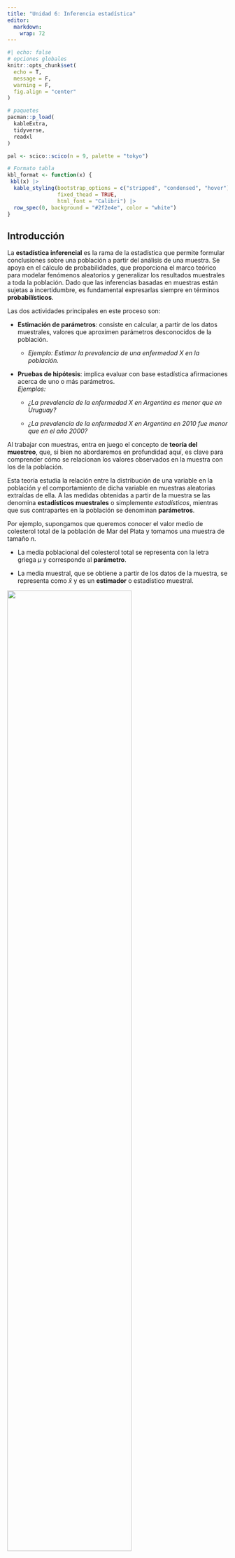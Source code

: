 ```yaml
---
title: "Unidad 6: Inferencia estadística"
editor: 
  markdown: 
    wrap: 72
---
```


```r
#| echo: false
# opciones globales
knitr::opts_chunk$set(
  echo = T,
  message = F,
  warning = F,
  fig.align = "center"
)

# paquetes
pacman::p_load(
  kableExtra,
  tidyverse,
  readxl
)

pal <- scico::scico(n = 9, palette = "tokyo")

# Formato tabla
kbl_format <- function(x) {
 kbl(x) |> 
  kable_styling(bootstrap_options = c("stripped", "condensed", "hover"),
                fixed_thead = TRUE,
                html_font = "Calibri") |>
  row_spec(0, background = "#2f2e4e", color = "white")
}
```

## Introducción

La **estadística inferencial** es la rama de la estadística que permite formular conclusiones sobre una población a partir del análisis de una muestra. Se apoya en el cálculo de probabilidades, que proporciona el marco teórico para modelar fenómenos aleatorios y generalizar los resultados muestrales a toda la población. Dado que las inferencias basadas en muestras están sujetas a incertidumbre, es fundamental expresarlas siempre en términos **probabilísticos**.

Las dos actividades principales en este proceso son:

-   **Estimación de parámetros**: consiste en calcular, a partir de los datos muestrales, valores que aproximen parámetros desconocidos de la población.

    -   *Ejemplo: Estimar la prevalencia de una enfermedad X en la población.*

-   **Pruebas de hipótesis**: implica evaluar con base estadística afirmaciones acerca de uno o más parámetros.\
    *Ejemplos:*

    -   *¿La prevalencia de la enfermedad X en Argentina es menor que en Uruguay?*

    -   *¿La prevalencia de la enfermedad X en Argentina en 2010 fue menor que en el año 2000?*

Al trabajar con muestras, entra en juego el concepto de **teoría del muestreo**, que, si bien no abordaremos en profundidad aquí, es clave para comprender cómo se relacionan los valores observados en la muestra con los de la población.

Esta teoría estudia la relación entre la distribución de una variable en la población y el comportamiento de dicha variable en muestras aleatorias extraídas de ella. A las medidas obtenidas a partir de la muestra se las denomina **estadísticos muestrales** o simplemente *estadísticos*, mientras que sus contrapartes en la población se denominan **parámetros**.

Por ejemplo, supongamos que queremos conocer el valor medio de colesterol total de la población de Mar del Plata y tomamos una muestra de tamaño $n$.

-   La media poblacional del colesterol total se representa con la letra griega $\mu$ y corresponde al **parámetro**.

-   La media muestral, que se obtiene a partir de los datos de la muestra, se representa como $\bar{x}$ y es un **estimador** o estadístico muestral. 

![](images/06/poblacion_muestra.svg){fig-align="center" width=75%}

La **distribución muestral de un estadístico** es la distribución de todos los valores posibles que ese estadístico puede tomar al calcularse en muestras aleatorias del mismo tamaño extraídas de una misma población. Este concepto es central en la inferencia estadística, ya que permite cuantificar la incertidumbre asociada a las estimaciones.

Como construir una distribución muestral puede resultar muy laborioso cuando la población es grande, y directamente imposible si es infinita, se suelen utilizar aproximaciones basadas en la toma de un gran número de muestras aleatorias del mismo tamaño.

## Intervalos de Confianza (IC)

Una forma eficaz de abordar la inferencia estadística es a través de los **intervalos de confianza (IC)**, ya que, aunque son procedimientos inferenciales, están estrechamente vinculados con la estadística descriptiva.

Supongamos que queremos estimar la **media de colesterol** de la población de Mar del Plata. Sería inviable medir el colesterol de cada habitante, por lo que optamos por tomar una muestra de, por ejemplo, 100, 200 o 300 individuos (más adelante veremos cómo determinar el tamaño adecuado de la muestra). Debemos recordar que diferentes muestras producirán en general medias diferentes. Existe, por tanto, un grado de incertidumbre asociado. Si hiciéramos una estimación puntual, obtendríamos un solo valor, pero sin información sobre su variabilidad. No sabríamos qué tan cerca o lejos está nuestra estimación ($\bar{x}$) de la verdadera media poblacional ($\mu$).

El **intervalo de confianza** proporciona un rango de valores dentro del cual se espera que se encuentre el valor verdadero del parámetro poblacional, con un cierto nivel de confianza. A diferencia de la estimación puntual que proporciona un único valor numérico, el intervalo consta de dos valores entre los cuales se supone está contenido el parámetro estimado. Entonces, el intervalo de confianza puede expresarse como:

$$ IC = estimador~puntual \pm (coeficiente~de~confiabilidad) * (error~ estandar) $$

donde:

-   **Estimador puntual**:

    -   Para la media poblacional ($\mu$), se toma la media muestral($\bar{x}$).

    -   Para una proporción de la población ($p$), se toma la proporción muestral ($\hat{p}$).

-   **Coeficiente de confiabilidad:** Se relaciona con el nivel de confianza deseado (por ejemplo, 90%, 95% o 99%), y se expresa como $1 - \alpha$, es decir la probabilidad de que el parámetro se encuentre dentro del IC. Recordemos que el nivel de significancia ($\alpha$) es la probabilidad de que el parámetro no se halle dentro del IC y es un valor generalmente pequeño (por ejemplo, 0.1, 0.05 o 0.01) expresado como probabilidad o porcentaje (por ejemplo, 10%, 5% o 1%).

-   **Error estándar (SE):** Representa la variabilidad de la distribución muestral. Por ejemplo, para la media el error estándar se calcula como la raíz cuadrada de la varianza de la distribución muestral:

    $$ 
    SE = \frac{\sigma}{\sqrt{n}} 
    $$

    Donde $\sigma$ es la desviación estándar poblacional y $n$ el tamaño de la muestra. Si se estima un IC para una proporción, el error estándar es:

    $$ 
    SE = \sqrt{\frac{\hat{p}(1 - \hat{p})}{n}} 
    $$

El proceso se fundamenta en el Teorema del Límite Central (TCL), que establece que, para muestras suficientemente grandes, la distribución de $\bar{x}$ es aproximadamente normal, con media $\mu$ y varianza $\sigma^2/n$. Así, la variable tipificada:

$$ 
Z = \frac{\bar{x}-\mu}{\sigma} 
$$

sigue una distribución normal estándar (media 0 y desviación estándar 1), lo que permite calcular probabilidades y construir el IC.

En cualquier distribución normal:

-   Entre $\mu \pm \sigma$ se encuentra el 68% de los datos.

-   Entre $\mu \pm 2\sigma$ se encuentra el 95%.

-   Entre $\mu \pm 3\sigma$ se encuentra el 99%.

El siguiente gráfico ilustra lo explicado anteriormente:

```r
#| echo: false 
# Define región crítica 
crit_n <- limitRange <- function(fun, min, max) {   
  function(x) {     
    y <- fun(x)     
    y[x < min  |  x > max] <- NA     
    return(y)   
  }}  

# Gráfico base 
g1 <- tibble(x = c(-4, 4)) |>    
  
  # plot     
  ggplot(mapping = aes(x = x)) +      
  # curva normal  
  stat_function(fun = dnorm, linewidth = .8, color = pal[1]) +      
  # Región crítica 95%   
  geom_vline(xintercept = -1.96, lty = 2) +      
  geom_vline(xintercept = 1.96, lty = 2) +      
  # Tema   
  theme_minimal() +    
  theme(axis.text.x = element_text(face = "bold",                                     size = 11,                                    
                                   angle = 60))  
## Gráfico región crítica 
g1 +   
  # Sombreado   
  stat_function(fun = crit_n(dnorm, min = -1, max = 1),     
                geom = "area",      
                fill = pal[2],     
                alpha = 0.4) +      
  
  # Región crítica 68%   
  annotate(geom = "text",            
           label = "68%",            
           x = 0, y = .2) +      
  geom_vline(xintercept = -1, lty = 2) +      
  geom_vline(xintercept = 1, lty = 2) +     
  
  # Región crítica 95%    
  annotate(geom = "text",            
           label = "95%",            
           x = 0, y = .475) +      
  
  annotate("segment", x = -1.96, xend = 1.96, y = .45,     
           arrow = arrow(type = "closed",                    
                         ends = "both",                   
                         length = unit(.1, "inches"))) +    
  
  # Región crítica 99%   
  annotate(geom = "text",            
           label = "99%",            
           x = 0, y = .55) +      
  annotate("segment", x = -2.58, xend = 2.58, y = .525,      
           arrow = arrow(type = "closed",                   
                         ends = "both",                   
                         length = unit(.1, "inches"))) +
  
  geom_vline(xintercept = -2.58, lty = 2) +     
  geom_vline(xintercept = 2.58, lty = 2) +      
  
  # Etiquetas   
  scale_x_continuous(breaks = c(-Inf, -2.58, -1.96, -1,                                  0, 1, 1.96, 2.58, Inf),                     
                     labels = c("",                                 
                                expression(mu - 2.58 * sigma),  
                                expression(mu - 1.96 * sigma),  
                                expression(mu - sigma),           
                                expression(mu),           
                                expression(mu + sigma),       
                                expression(mu + 1.96 * sigma),                                 
                                expression(mu + 2.58 * sigma),  
                                "")) +     
  # Títulos   
  labs(x = "", y = "")
```

Sabemos que, independientemente de la localización de los valores, aproximadamente el **95%** de los valores posibles de $\bar{x}$ en la distribución muestral estarán a menos de dos desviaciones estándar de la media $\mu$. Es decir, el intervalo $\mu \pm 2\sigma$ contendrá el **95%** de los valores posibles de $\bar{x}$.

Supongamos que formamos intervalos a partir de todos los posibles valores de $\bar{x}$, calculados a partir de todas las muestras posibles de tamaño $n$ tomadas de la población de interés. Esto generará una gran cantidad de intervalos de la forma $\mu \pm  2\sigma$, todos con la misma amplitud, centrados en torno a una $\mu$ desconocida.

Aproximadamente el **95%** de estos intervalos tendrán sus centros dentro del intervalo $\mu \pm  2\sigma$. Cada uno de estos intervalos, que se encuentran dentro de $\mu \pm  2\sigma$, puede contener el valor verdadero de $\mu$.

```r
#| echo: false
# Gráfico
g1 + 
  # Región crítica 95% 
  annotate(geom = "text",            
           label = "(1 - alpha) == 0.95",           
           parse = T,            
           x = 0, y = .2) + 
  
  # x1   
  geom_vline(xintercept = 1, 
             lty = 3, 
             color = pal[2]) +     
  
  # x3   
  geom_vline(xintercept = 1.25, 
             lty = 3, 
             color = pal[3]) +      
  
  # x5   
  geom_vline(xintercept = 1.75, 
             lty = 3, 
             color = pal[4]) +      
  
  # mu   
  geom_vline(xintercept = 0, 
             lty = 2) + 
  
  # x2   
  geom_vline(xintercept = -1.5, 
             lty = 3, 
             color = pal[5]) +      
  
  # x4   
  geom_vline(xintercept = -1.25, 
             lty = 3, 
             color = pal[6]) + 
  
  # Anotaciones texto   
  annotate("segment", x = -1.96, xend = 0, y = .05,
           arrow = arrow(type = "closed", 
                         ends = "both",   
                         length = unit(.1, "inches"))) +    
  
  annotate(geom = "text",            
           label = expression(2*sigma*bar(x)),  
           x = -1, y = .075) +         
  
  annotate("segment", x = 1.96, xend = 0, y = .05,     
           arrow = arrow(type = "closed",                    
                         ends = "both",                   
                         length = unit(.1, "inches"))) +    
  
  annotate(geom = "text",            
           label = expression(2*sigma*bar(x)),            
           x = 1, y = .075) +       
  
  # Etiquetas   
  scale_x_continuous(breaks = c(-Inf, -1.96, -1.5, -1.25, 0, 
                                1, 1.25, 1.75, 1.96, Inf),   
                     labels = c("",
                                expression(alpha/2),  
                                expression(bar(x)[2]),  
                                expression(bar(x)[4]),  
                                expression(mu),  
                                expression(bar(x)[1]),
                                expression(bar(x)[3]),  
                                expression(bar(x)[5]),
                                expression(alpha/2), 
                                "")) +      
  
  # Títulos   
  labs(x = expression(bar(x)), y = "")
```

Finalmente, y basándonos en las propiedades de la distribución Normal, se puede deducir la expresión del IC:

$$ 
P(Z_{\alpha/2} < Z_{1-\alpha/2)} = 1 - \alpha 
$$ Reemplazando $Z$:

$$ 
P(Z_{\alpha/2} < \frac{\bar{x} - \mu}{\frac{\sigma}{\sqrt{n}}} < Z_{(1-\alpha/2)}) = 1-\alpha   
$$

Reordenando, la expresión del IC para la media queda:

$$ 
\bar{x} - Z_{\alpha/2}\sqrt{\frac{\sigma^2}{n}} < \mu < \bar{x} + Z_{\alpha/2}\frac{\sigma^2}{n}   
$$

### ¿Cómo se interpreta un IC?

Si hubiésemos tomado múltiples muestras del mismo tamaño de la población, en al menos $100 * (1 − \alpha)\%$ de las ocasiones el intervalo calculado contendría el parámetro poblacional real. Es decir, un IC al 95% implica que, a largo plazo, el 95% de los intervalos obtenidos a partir de muestras repetidas incluirán el valor verdadero del parámetro.

El producto del coeficiente de confiabilidad y el error estándar se denomina **precisión de la estimación** y es el componente responsable de la amplitud del IC. Recordemos que la fórmula general para construir un intervalo de confianza era:

$$ IC = estimador~puntual \pm (coeficiente~de~confiabilidad) * (error~ estandar) $$

Para el caso de la media:

-   **Aumento de la confiabilidad:** Si se incrementa el nivel de confianza, el coeficiente (por ejemplo, pasando de 1.96 a un valor mayor) aumenta, lo que a su vez incrementa la amplitud del IC.

-   **Reducción del error estándar:** Si se fija la confiabilidad (por ejemplo, al 95%), para disminuir la amplitud del IC es necesario reducir el error estándar. Dado que el error estándar de la media es:

    $$ SE = \frac{\sigma}{\sqrt{n}} $$

    y considerando que $\sigma$ es constante, la única forma de disminuir el error estándar es aumentando el tamaño muestral ($n$).

Surge entonces la pregunta: **¿qué tan grande debe ser** $n$?\
La respuesta dependerá de $\sigma$, del nivel de significación ($\alpha$) y de la amplitud deseada para el IC. La relación es:

$$ Amplitud = Z \frac{\sigma}{\sqrt{n}} \Longrightarrow n = \frac{Z^2\sigma^2}{Amplitud^2} \quad (Z = 1.96~si~\alpha = 0.05) $$

(En la práctica, $\sigma$ generalmente no se conoce, así que se usa su estimación muestral).

La expresión del error estándar varía según el parámetro a estimar. Hemos visto el caso de la media; si lo que se desea es calcular un IC para una proporción, recordemos que, para muestras grandes, la distribución de las proporciones de la muestra es aproximadamente normal de acuerdo con el TCL. En este caso:

-   La media de la distribución es la proporción real $p$

-   La varianza es $p(1-p)/n$, lo que nos lleva a que el error estándar es:

$$ 
SE = \sqrt{\frac{\hat{p}(1-\hat{p})}{n}}      
$$

y el IC para la proporción se expresa como:

$$ \hat{p} - Z_{1-\alpha/2}\sqrt{\frac{\hat{p}(1-\hat{p})}{n}} < p < \hat{p} + Z_{1-\alpha/2}\sqrt{\frac{\hat{p}(1-\hat{p})}{n}}  $$

Dado que un intervalo de confianza implica una declaración probabilística, su cálculo se fundamenta en las distribuciones muestrales de los estimadores y en el correspondiente error estándar. Aunque las fórmulas pueden parecer complejas, los paquetes estadísticos (como R) realizan estos cálculos automáticamente. Lo fundamental es comprender en qué depende la amplitud del IC (nivel de confianza, error estándar y tamaño muestral) y cómo cada uno de estos componentes influye en la precisión de la estimación.

Para profundizar y visualizar simulaciones sobre estos conceptos, pueden explorar recursos interactivos como:

➡️ [**Viendo la teoría: Una introducción visual a probabilidad y estadística**](https://seeing-theory.brown.edu/frequentist-inference/es.html#section2)


## Normalidad y homocedasticidad

Las características fundamentales a la hora de decidir si utilizaremos métodos paramétricos o no paramétricos para la inferencia estadística, es que los datos se ajusten a una distribución normal y conocer si tienen una dispersión homogénea o heterogénea. 

## Normalidad

Determinar que una distribución es aproximadamente normal nos permite decidirnos por test de comparaciones paramétricos.

Existen tres enfoques que debemos analizar simultáneamente:

-   Métodos gráficos
-   Métodos analíticos
-   Pruebas de bondad de ajuste

### Métodos gráficos

El gráfico por excelencia para evaluar normalidad es el Q-Q Plot que consiste en comparar los cuantiles de la distribución observada con los cuantiles teóricos de una distribución normal con la misma media y desviación estándar que los datos.

Cuanto más se aproximen los datos a una normal, más alineados están los puntos entorno a la recta.

En el lenguaje R hay varios paquetes que tienen funciones para construirlos:

```r
library(dlookr)
library(ggpubr)
library(moments)
library(nortest)
library(car)
library(tidyverse)
```

Cargamos datos de ejemplo:

```r
datos <- read_csv2("datos/datos_normalidad.csv")
```

Evaluación gráfica de normalidad usando la función `plot_normality()` del paquete `dlookr`:

```r
datos |> 
  plot_normality(peso) 
```

A simple vista observamos que los puntos de la variable `peso` *se ajustan bastante bien a la recta*.

También podemos generar el qqplot usando las funciones `geom_qq_line()` y `geom_qq()` de `ggplot2`:

```r
datos |> 
  ggplot(mapping = aes(sample = peso)) +
  geom_qq_line() +
  geom_qq() +
  theme_minimal()
```

La función `ggqqplot()` del paquete `ggpubr` [@ggpubr] nos permite agregar intervalos de confianza (zona gris alrededor de la recta) que nos orienta mejor sobre "donde caen" los puntos de la variable analizada:

```r
datos$peso |> 
  ggqqplot()
```

Un ejemplo donde la variable parece no cumplir con el supuesto de normalidad en estos datos de prueba es `edad`:

```r
datos$edad |> 
  ggqqplot()
```

### Métodos analíticos

#### Medidas de forma

Existen dos medidas de forma útiles que podemos calcular mediante funciones de R.

-   La curtosis (kurtosis)
-   La asimetría (skewness)

La curtosis mide el grado de agudeza o achatamiento de una distribución con relación a la distribución normal.

-   \< 0 Distribución platicúrtica (apuntamiento negativo): baja concentración de valores
-   \> 0 Distribución leptocúrtica (apuntamiento positivo): gran concentración de valores
-   = 0 Distribución mesocúrtica (apuntamiento normal): concentración como en la distribución normal.

El paquete `moments` [@moments] posee algunas funciones interesantes para analizar medidas de forma, como el estimador de Pearson para curtosis:

```r
datos |> 
  summarise(kurtosis_edad = kurtosis(edad, na.rm = T),
            kurtosis_peso = kurtosis(peso, na.rm = T))
```

En los dos casos estamos frente a una *distribución leptocúrtica* pero de magnitudes bien diferentes. Muy alta en el caso de la variable `edad` (8,0) y mucho menor para la variable `peso` (2,7).

El índice de asimetría es un indicador que permite establecer el *grado de asimetría* que presenta una distribución. Los valores menores que 0 indican distribución asimétrica negativa; los mayores a 0: distribución asimetrica positiva y cuando sea 0, o muy próximo a 0, distribución simétrica:

```r
datos |>  
  summarise(asimetria_edad = skewness(edad, na.rm = T),
            asimetria_peso = skewness(peso, na.rm = T))
```

Los valores obtenidos con la función `skewness()` del paquete `moments` nos informan que la distribución de la edad tienen una asimetría positiva (2,2) y que los valores de peso se distribuyen bastante simétricos (0,1).

Estas características de las distribuciones también se pueden ver mediante histogramas o gráficos de densidad:

```r
datos  |>  
  plot_normality(edad, col = "forestgreen") 

datos |> 
  plot_normality(peso, col = "royalblue") 
```

Los histogramas que se acerquen a la clásica "campana de Gauss" tendrán curtosis y asimetrías alrededor del valor cero.

### Pruebas de bondad de ajuste

Una prueba de bondad de ajuste permite testear la hipótesis de que una variable aleatoria sigue cierta distribución de probabilidad y se utiliza en situaciones donde se requiere comparar una distribución observada con una teórica o hipotética.

El mecanismo es idéntico a cualquier test de hipótesis salvo que aquí esperamos no descartar la hipótesis nula de igualdad, por lo que obtener valores *p* de probabilidad mayores a 0,05 es signo de que la distribución de la variable analizada se ajusta.

A continuación, presentaremos los test de hipótesis más utilizados para analizar normalidad.

#### Test de Shapiro-Wilk

Lleva el nombre de sus [autores](https://es.wikipedia.org/wiki/Test_de_Shapiro%E2%80%93Wilk) (Samuel Shapiro y Martin Wilk) y es usado preferentemente para muestras de hasta 50 observaciones.

La función se encuentra desarrollada en el paquete `stats` y se llama `shapiro.test()`:

```r
shapiro.test(datos$edad)

shapiro.test(datos$peso)
```

**Interpretación**: Siendo la hipótesis nula que la población está distribuida normalmente, si el p-valor es menor a $\alpha$ (nivel de significancia, convencionalmente un 0,05) entonces la hipótesis nula es rechazada (se concluye que los datos no provienen de una distribución normal). Si el p-valor es mayor a $\alpha$, se concluye que no se puede rechazar dicha hipótesis.

En función de esta interpretación (que es común a todos los test de hipótesis de normalidad), podemos decir que la distribución de la variable **edad** *no se ajusta a la normal* y no podemos rechazar que la distribución de la variable **peso** se ajuste.

#### Test de Kolmogorov-Smirnov

El test de [**Kolmogorov-Smirnov**](https://es.wikipedia.org/wiki/Prueba_de_Kolmogorov-Smirnov) permite estudiar si una muestra procede de una población con una determinada distribución que no está limitado únicamente a la distribución normal.

El test asume que se conoce la media y varianza poblacional, lo que en la mayoría de los casos no es posible. Para resolver este problema, se realizó una modificación conocida como test Lilliefors.

#### Test de Lilliefors

El test de [**Lilliefors**](https://es.wikipedia.org/wiki/Prueba_de_Lilliefors) asume que la media y varianza son desconocidas y está especialmente desarrollado para contrastar la normalidad.

Es la alternativa al test de Shapiro-Wilk cuando el número de observaciones es mayor de 50.

La función `lillie.test()` del paquete `nortest` [@nortest] permite aplicarlo:

```r
lillie.test(datos$edad)

lillie.test(datos$peso)
```

Los resultados son coincidentes con los obtenidos anteriormente.

#### Test de D'agostino

Esta prueba se basa en las transformaciones de la curtosis y la asimetría de la muestra, y solo tiene poder frente a las alternativas de que la distribución sea sesgada.

El paquete `moments` la tiene implementada en `agostino.test()`:

```r
agostino.test(datos$edad)

agostino.test(datos$peso)
```

Los resultados coinciden con la observación de asimetría que efectuamos con los métodos analíticos, confirmando que la variable `edad` *no se ajusta* a una curva simétrica y la variable `peso` si lo hace.

Cuando estos test se emplean con la finalidad de verificar las condiciones de métodos paramétricos es importante tener en cuenta que, al tratarse de valores probabilidad, cuanto mayor sea el tamaño de la muestra más poder estadístico tienen y más fácil es encontrar evidencias en contra de la hipótesis nula de normalidad.

Por otra parte, cuanto mayor sea el tamaño de la muestra, menos sensibles son los métodos paramétricos a la falta de normalidad. Por esta razón, es importante no basar las conclusiones únicamente en los resultados de los test, sino también considerar los otros métodos (gráfico y analítico) y no olvidar el tamaño de la muestra.

## Homocedasticidad

La homogeneidad de varianzas es un supuesto que considera constante la varianza en los distintos grupos que queremos comparar.

Esta homogeneidad es condición necesaria antes de aplicar algunos test de hipótesis de comparaciones o bien para aplicar correcciones mediante los argumentos de las funciones de R.

Existen diferentes test de bondad de ajuste que permiten evaluar la distribución de la varianza. Todos ellos consideran como $H_0$ que la varianza es igual entre los grupos y como $H_1$ que no lo es.

La diferencia entre ellos es el estadístico de centralidad que utilizan:

-   Media de la varianza: son los más potentes pero se aplican en distribuciones que se aproximan a la normal.

-   Mediana de la varianza: son menos potentes pero consiguen mejores resultados en distribuciones asimétricas.

### F-test

Este test es un contraste de la razón de varianzas, mediante el estadístico F que sigue una distribución F-Snedecor.

Se utiliza cuando las distribuciones se aproximan a la "normal" y en R base se la encuentra en la función `var.test()` que permite utilizar la sintaxis de fórmula:

```r
#| eval: false
variable_cuantitativa ~ variable_categórica_grupos
```

Por ejemplo:

```r
var.test(formula = peso ~ sexo, data = datos)
```

Comparamos las varianzas de la variable peso entre el grupo de mujeres y hombres. El valor $p$ del test indica que no podemos descartar la igualdad de varianzas entre los grupos ($H_0$) o lo que es lo mismo el test no encuentra diferencias significativas entre las varianzas de los dos grupos.

### Test de Bartlett

Este test se puede utilizar como alternativa al F-test, sobre todo porque nos permite aplicarlo cuando tenemos más de 2 grupos de comparación. Al igual que el anterior es sensible a las desviaciones de la normalidad.

La función en R `base` es `bartlett.test()` y también se pueden usar argumentos tipo fórmula:

```r
bartlett.test(formula = peso ~ sexo, data = datos)
```

El resultado es coincidente con el mostrado por `var.test()`. No se encuentran diferencias significativas entres las varianzas de los pesos en los dos grupos (Mujer - Varon)

### Test de Levene

El test de Levene sirve para comparar la varianza de 2 o más grupos pero además permite elegir distintos estadísticos de tendencia central. Por lo tanto, la podemos adaptar a distribuciones alejadas de la normalidad seleccionando por ejemplo la mediana.

La función `leveneTest()` se encuentra disponible en el paquete `car`. La vemos aplicada sobre `peso` para los diferentes grupos de `sexo` y utilizando la **media** como estadístico de centralidad, dado que la distribución de `peso` se aproxima a la normal.

```r
leveneTest(y = peso ~ sexo, data = datos, center = "mean")
```

La conclusión es la misma que la encontrada anteriormente.

Ahora vamos aplicarla sobre la variable `edad`, de la que habíamos descartado "normalidad". Lo hacemos usando el argumento `center` con `"mean"` (media) y con `"median"` (mediana).

```r
leveneTest(y = edad ~ sexo, data = datos, center = "mean")

leveneTest(y = edad ~ sexo, data = datos, center = "median")
```

Los resultados son diferentes. Mientras con el centrado en la media nos da un *p* valor significativo menor a 0,05 con el centrado en la mediana no nos permite descartar homocedasticidad.

Observamos aquí las distorsiones sobre la media y las formas paramétricas que devienen de distribuciones asimétricas y alejadas de la curva normal. El código correcto para este caso (variable `edad`) es usar el centrado en la mediana (`center = "median"`).


## Test de hipótesis

Aunque los estudios de corte transversal no se diseñan originalmente con grupos de comparación, en aquellos de carácter más analítico es frecuente establecer comparaciones. Por ejemplo, pueden surgir preguntas como:

> *¿La prevalencia de la enfermedad es mayor en mujeres, en determinados grupos etarios o en una provincia específica?*

Con esto en mente, revisaremos las herramientas que permiten comparar grupos mediante test o contrastes de hipótesis. El propósito de estos test es ofrecer al investigador una herramienta para tomar decisiones sobre la población a partir de la información obtenida en una muestra.

Antes de adentrarnos en la parte estadística, es importante distinguir entre dos tipos de hipótesis:

-   **Hipótesis de investigación:** Es la conjetura o suposición que motiva la investigación.

-   **Hipótesis estadística:** Es aquella que puede ser evaluada mediante técnicas estadísticas apropiadas.

En este texto nos centraremos en aclarar aspectos relativos a las hipótesis estadísticas, asumiendo que las hipótesis de investigación ya han sido discutidas previamente por los investigadores. Describiremos brevemente el razonamiento subyacente a estos test.

Los contrastes de hipótesis parten de una **hipótesis nula**, la cual afirma que los dos grupos comparados son iguales o, en otras palabras, que las diferencias observadas se deben únicamente al azar. Como ya se ha mencionado, la variabilidad intrínseca de cualquier muestra impide que la diferencia entre grupos sea exactamente cero.

El método estadístico nos permite cuantificar la diferencia entre grupos asumiendo que, si repitiésemos el experimento infinitas veces obtenemos todas las posibles muestras del tamaño indicado a partir de nuestras poblaciones (*distribución muestral*), las diferencias entre grupos "iguales" se distribuirían conforme a una curva teórica. Basándonos en las propiedades de esta distribución, podemos determinar un valor límite que comprende, por ejemplo, el 95% o el 99% de las diferencias esperadas. Si la diferencia observada entre las muestras supera este valor límite, se considera excesiva para ser atribuible al azar y, por tanto, se rechaza la hipótesis nula. Por el contrario, si la diferencia cae dentro del área del 95%, se concluye que la diferencia encontrada podría atribuirse al azar, y no habría evidencia que nos permita rechazar la hipótesis nula. En estos casos decimos que los grupos "no son diferentes" pero no "son iguales", ya que la variabilidad inherente impide probar una igualdad exacta.

Los contrastes de hipótesis se realizan generalmente bajo las siguientes condiciones:

-   Se asume a priori que la ley de distribución de la población es conocida.

-   Se extrae una muestra aleatoria de dicha población.

El conjunto de estas técnicas de inferencia se denomina **técnicas paramétricas**. Sin embargo, existen otros métodos, denominados **técnicas no paramétricas** o contrastes de distribuciones libres, que no requieren estimar parámetros ni suponer una ley de probabilidad específica para la población. Algunos de estos métodos serán desarrollados más adelante en este módulo.

Es importante señalar que los contrastes de hipótesis se utilizan no solo en estudios transversales, sino con mayor frecuencia en diseños en los que *a priori* existen grupos de comparación, como en estudios de casos y controles, cohortes, ensayos clínicos, entre otros. Desarrollaremos aquí la teoría que los sustenta y los utilizaremos a lo largo de todo el curso.

### Estructura del test de hipótesis

Los componentes básicos de cualquier test de contraste de hipótesis son:

-   **Hipótesis nula** ($H_0$): Afirma que no existe diferencia entre los grupos que se comparan, es decir, que las variaciones observadas se deben únicamente al azar.

-   **Hipótesis alternativa** ($H_1$): Es la conjetura o suposición que plantea el investigador, estableciendo que sí existe una diferencia entre los grupos. Generalmente es complementaria de la $H_0$.

-   **Estadístico de prueba**: Es el valor calculado a partir de los datos muestrales que se utiliza para tomar la decisión sobre la $H_0$. Cada tipo de problema tiene un estadístico adecuado, cuya magnitud, al compararse con su distribución muestral (por ejemplo, la distribución normal estándar en el caso del estadístico $Z$), permite determinar si las diferencias observadas son atribuibles al azar.

-   **Valor crítico o Región crítica**: La región crítica se establece en función del nivel de significación ($\alpha$) y consiste en el conjunto de valores extremos del estadístico de prueba que, de ser alcanzados, llevarían a rechazar la $H_0$. Todos los posibles valores del estadístico se ubican en el eje horizontal de la gráfica de su distribución, y la región crítica delimita aquellos valores que son muy poco probables bajo la hipótesis nula.

    ```r
    #| echo: false
    ## Define región crítica
    crit_n <- limitRange <- function(fun, min, max) {
      function(x) {
        y <- fun(x)
        y[x < min  |  x > max] <- NA
        return(y)
      }}

    ## Gráfico base
    g1 <- tibble(x = c(-4, 4)) |> 
      
      ggplot(mapping = aes(x = x)) +
      
      # Curva normal
      stat_function(fun = dnorm, size = 1) +
      
      # línea mu
      geom_vline(xintercept = 0) +
      
      # Tema
      labs(x = NULL, y = NULL) +
      theme_minimal() +
      theme(axis.text.x = element_text(face = "bold", 
                                       size = 11))

    ## Gráfico región crítica
    g1 + 
      # Sombreado
      stat_function(fun = crit_n(dnorm, min = 1.645, max = Inf), 
                    geom = "area", 
                    fill = pal[2], alpha = 0.7) +
      
      # Región crítica
      annotate(geom = "text", 
               label = "zona de rechazo", x = 3, y = .1) +
      
      # Líneas región crítica
      geom_vline(xintercept = 1.645, lty = 2) +
      
      
      # Etiquetas
      scale_x_continuous(breaks = c(-Inf, 0, 1.645, Inf),
                         labels = c("", "", "valor crítico",""))
    ```

    La regla de decisión es la siguiente:

    -   Si el valor del estadístico de prueba calculado a partir de la muestra cae en la región crítica, se rechaza la $H_0$​ y se concluye que las diferencias observadas son **estadísticamente significativas**.
    -   Si el valor no cae en la región crítica, no se rechaza la $H_0$​; esto indica que las diferencias entre lo observado y lo esperado pueden explicarse por el azar. Es decir, **no son estadísticamente significativas**.

-   **Nivel de significación** ($\alpha$): Es la probabilidad de cometer un error tipo I, es decir, rechazar $H_0$ cuando es verdadera. Este valor, elegido por el investigador (comúnmente 5% o 1%), determina el límite entre la región de no rechazo y la región crítica.

-   **Valor *p***: Es una medida de qué tan probable son los resultados de la muestra, considerando que $H_0$ sea verdadera.

    -   Un valor $p$ muy pequeño indica que es muy poco probable obtener los resultados observados para el estadístico muestral si $H_0$ fuese cierta, por lo que debemos rechazarla.

    -   Esto significa que si el valor $p \leq \alpha$, es posible rechazar $H_0$; mientras que si $p > \alpha$, no es posible rechazar la hipótesis nula.

    Por ejemplo, si en un test de contraste de dos proporciones se obtiene un estadístico $Z= 3,034$ y un valor $p = 0.0024$, esto significa que la probabilidad de obtener un valor de $Z$ de 3.034 o mayor, suponiendo que $H_0$ es cierta, es del 0.24%. Dado que este valor es mucho menor que un nivel de significación del 5% (o incluso del 1%), se rechaza $H_0$ y se concluye que la diferencia observada es estadísticamente significativa. En otras palabras, si bajo un supuesto dado, la probabilidad de un suceso observado particular es excepcionalmente pequeña, concluimos que el supuesto probablemente es incorrecto (*regla del suceso infrecuente*).

### Tipos de contrastes

Los contrastes de hipótesis se clasifican según la forma de la hipótesis alternativa ($H_1$). Esta clasificación determina si la prueba es **unilateral** de cola izquierda o derecha) o **bilateral** (de dos colas). Siendo las colas de la distribución las regiones extremas limitadas por los valores críticos.

#### Test de cola izquierda

La hipótesis alternativa plantea que la media del primer grupo es significativamente **menor** que la del segundo:

$$
H_1: \mu_1 < \mu_2
$$

La región crítica se encuentra en el extremo izquierdo de la distribución. Todo el área crítica tiene un tamaño $\alpha$ con un valor crítico de $-1,645$.

```r
#| echo: false
# Test cola izquierda
tibble(x = c(-4, 4)) |> 
  
  # Plot  
  ggplot(mapping = aes(x = x)) +
  
  # Curva normal
  stat_function(fun = dnorm, linewidth = 1) +
  
  # Sombreado
  stat_function(fun = crit_n(dnorm, min = -1.645, max = Inf),
                geom = "area", 
                fill = pal[4], 
                alpha = 0.4) +
  
  stat_function(fun = crit_n(dnorm, min = -Inf, max = -1.645), 
                geom = "area", 
                fill = pal[2], 
                alpha = 0.7) +
  
  # Región crítica
  annotate(geom = "text", 
           label = "Rechazo H0\n α = 0,05",
           x = -3, 
           y = .1) +
  
  # Líneas región crítica
  geom_vline(xintercept = -1.645, lty = 2) +
  
  scale_x_continuous(breaks = c(-Inf, -1.645, 0, Inf)) +
  
  # Títulos
  labs(x = "Z-score", y = "") +
  
  # Tema
  theme_minimal() + 
  
  theme(axis.text = element_text(face = "bold", size = 12))
```

#### Test de cola derecha

La hipótesis alternativa establece que la media del primer grupo es significativamente **mayor** que la del segundo:

$$ H_1: \mu_1 > \mu_2 $$

La región crítica se concentra en el extremo derecho de la distribución y toda el área crítica tiene un tamaño $\alpha$ con un valor crítico de $1,645$.

```r
#| echo: false
# Test cola derecha
tibble(x = c(-4, 4)) |> 
  
  # Plot  
  ggplot(mapping = aes(x = x)) +
  
  # Curva normal
  stat_function(fun = dnorm, linewidth = 1) +
  
  # Sombreado
  stat_function(fun = crit_n(dnorm, min = -Inf, max = 1.645),
            geom = "area", 
            fill = pal[4], 
            alpha = 0.4) +
  
  stat_function(fun = crit_n(dnorm, min = 1.645, max = Inf), 
            geom = "area", 
            fill = pal[2], 
            alpha = 0.7) +
  
  # Región crítica
  annotate(geom = "text", 
           label = "Rechazo H0\n α = 0,05",
           x = 3, 
           y = .1) +
  
  # Líneas región crítica
  geom_vline(xintercept = 1.645, lty = 2) +
  
  scale_x_continuous(breaks = c(-Inf, 1.645, 0, Inf)) +
  
  # Títulos
  labs(x = "Z-score", 
   y = "") +
  
  # Tema
  theme_minimal() + 
  
  theme(axis.text = element_text(face = "bold", size = 12))
```

#### Pruebas bilaterales

La hipótesis alternativa afirma que existen diferencias entre los grupos, **sin especificar la dirección**:

$$
H_1: \mu_1 \neq \mu_2
$$

La región crítica se divide entre ambos extremos de la distribución, con valores críticos de $\pm 1,96$. El nivel de significación total ($\alpha$) se reparte en partes iguales entre las dos colas ($\alpha/2$ en cada una), lo que implica un 2,5% de probabilidad en cada cola si $H_0$ es verdadera.

```r
#| echo: false
# Test 2 colas
tibble(x = c(-4, 4)) |> 
  
  # Plot  
  ggplot(mapping = aes(x = x)) +
  
  # Curva normal
  stat_function(fun = dnorm, 
                linewidth = 1) +
  
  # Sombreado centro
  stat_function(fun = crit_n(dnorm, min = -1.96, max = 1.96),
                geom = "area", 
                fill = pal[4], 
                alpha = 0.4) +
  
  # Sombreado región crítica
  stat_function(fun = crit_n(dnorm, min = -Inf, max = -1.96), 
                geom = "area", 
                fill = pal[2], 
                alpha = 0.7) +
  
  stat_function(fun = crit_n(dnorm, min = 1.96, max = Inf), 
                geom = "area", 
                fill = pal[2], 
                alpha = 0.7) +
  
  # Texto región crítica
  annotate(geom = "text", 
           label = "Rechazo H0\n α = 0,025",
           x = -3, 
           y = .1) +
  
  annotate(geom = "text",
           label = "Rechazo H0\n α = 0,025",
           x = 3, 
           y = .1) +
  
  # Líneas región crítica
  geom_vline(xintercept = -1.96, lty = 2) +
  
  geom_vline(xintercept = 1.96, lty = 2) +
  
  scale_x_continuous(breaks = c(-Inf, -1.96, 0, 1.96, Inf)) +
  
  # Títulos
  labs(x = "Z-score", 
       y = ""
       ) +
  
  theme_minimal() + 
  theme(axis.text = element_text(face = "bold", size = 12))
```

### Errores

Al utilizar el razonamiento de los contrastes de hipótesis, existen dos tipos principales de errores que podemos cometer:

-   **Error tipo I** ($\alpha$): Ocurre cuando el investigador rechaza la hipótesis nula ($H_0$) siendo esta verdadera en la población y se concluye erróneamente que existe una diferencia cuando en realidad no la hay. Se suele eligir un valor pequeño de $\alpha$ (0.01, 0.05 y 0.10) para hacer que la probabilidad de rechazo de $H_0$ sea pequeña.

-   **Error tipo II (**$\beta$): Ocurre cuando el investigador no rechaza la $H_0$ siendo esta falsa en la población, es decir, se falla en detectar una diferencia real. Generalmente $\beta$ es mayor que $\alpha$, pero su valor real se desconoce en la práctica.

Es importante notar que, una vez que se realiza el procedimiento de prueba, no es posible saber con certeza si se ha cometido alguno de estos errores, ya que se desconoce el verdadero estado de la realidad. Sin embargo, al fijar un $\alpha$ pequeño, se busca asegurar que, en caso de rechazar la $H_0$, la probabilidad de haber cometido un error Tipo I sea baja.

En resumen, al interpretar los resultados de un test de hipótesis:

-   **Si se rechaza la** $H_0$: se asume que la probabilidad de haber cometido un error Tipo I es baja (debido al valor pequeño de $\alpha$).

-   **Si no se rechaza la** $H_0$: se desconoce el riesgo real de un error Tipo II, pero es importante tener en cuenta que, en muchas situaciones, este riesgo es mayor que el de un error Tipo I.

La tabla que se presenta a continuación resume las posibles situaciones a las que nos enfrentamos con los test de hipótesis:

```r
#| echo: false
# Datos
tibble(
  " " = c("H0 es cierta",
         "H0 es falsa"),
  "No rechazar H0" = c("Correcto (1-α)",
                       "Error tipo II (β)"),
  "Rechazar H0" = c("Error tipo I (α)",
                    "Correcto (1-β)")
) |> 
  
  # Tabla
  kbl_format() |> 
  column_spec(1, background = "#2f2e4e", color = "white", bold = TRUE)
```

Para quienes están familiarizados con el ámbito del diagnóstico, existe una clara analogía entre los falsos positivos y falsos negativos en las pruebas diagnósticas y, respectivamente, el error Tipo I y el error Tipo II en los contrastes de hipótesis.

Hemos discutido el significado de $\alpha$ (error Tipo I); ahora veamos qué implica $\beta$. Recordemos que el error Tipo II es análogo a los falsos negativos de las pruebas diagnósticas: es la probabilidad de no detectar una diferencia cuando, en realidad, ésta existe. En otras palabras, $\beta$ es la probabilidad de no rechazar la hipótesis nula ($H_0$​) siendo esta falsa.

A diferencia de $\alpha$ que se fija en un único valor y es determinado por el investigador, $\beta$ varía según el valor real del parámetro en estudio. Por ejemplo, si consideramos la hipótesis nula $H_0: \mu_1 - \mu_2 = 0$, habrá un valor de $\beta$ para cada posible diferencia entre $\mu_1$​ y $\mu_2$ cuando el valor real no sea cero. La probabilidad de detectar correctamente una diferencia real - es decir, de obtener un resultado estadísticamente significativo cuando la diferencia existe- se denomina **potencia estadística** y se expresa como $1-\beta$.

Los contrastes de hipótesis no son exclusivos de los estudios transversales; por el contrario, su uso es más común en estudios analíticos que involucran grupos de comparación, tales como estudios de casos y controles, cohortes o ensayos clínicos. Por ejemplo, en un ensayo clínico que evalúa dos tratamientos, la potencia estadística refleja la capacidad del estudio para identificar un efecto real del tratamiento.

Es deseable que la potencia del estudio sea lo mayor posible, ya que esto incrementa la probabilidad de detectar diferencias verdaderas. Sin embargo, no es posible minimizar ambos errores simultáneamente ya que al disminuir $\alpha$ (es decir, al ser más exigentes para rechazar la $H_0$​), $\beta$ tiende a aumentar, y viceversa. En los contrastes, la hipótesis privilegiada es $H_0$ que solo será rechazada cuando la evidencia de su falsedad supere el umbral del $1-\alpha$. Esto significa que, a menos que la evidencia en contra de $H_0$ sea muy significativa, se opta por no rechazarla. Lo ideal a la hora de definir un test es encontrar un compromiso entre $\beta$ y $\alpha$.

```r
#| echo: false
tibble(x = c(-6, 6)) |> 
  
  ggplot(mapping = aes(x = x)) +
  
  # Curva normal H0
  stat_function(fun = dnorm, 
                size = 1, aes(color = "H0")) +
  
  # Curva normal H1
  stat_function(fun = dnorm, args = list(mean = 2, sd = 1),
                size = 1, aes(color = "H1")) +
  
  # Línea vertical
  geom_vline(xintercept = 1, lty = 2) +
  
  # Anotación de alfa
  annotate("text", 
           x = 3, 
           y = 0.05, 
           label = "paste('Riesgo ', alpha)", 
           parse = T) +
  
  annotate(geom = "segment",
            arrow = arrow(type = "closed",
                          length = unit(.1, "inches")),
           x = 3, xend = 2,
           y = 0.045, yend = 0.01) +
 
  # Anotación de beta
  annotate(geom = "text",
           x = -1, y = 0.05,
           label = "paste('Riesgo ', beta)",
           parse = T) +
  
   annotate(geom = "segment",
            arrow = arrow(type = "closed",
                          length = unit(.1, "inches")),
           x = -1, xend = 0,
           y = 0.045, yend = 0.01) +
  
  # Etiquetas
  annotate(geom = "text",
           x = 5, y = 0.3,
           label = "Test de una sola cola: \n B > A \n (Z = 1.645)") +
  
  # Breaks eje X
  scale_x_continuous(breaks = c(-Inf, 0, 2, Inf),
                     labels = c("", 
                                expression(1 - alpha),
                                expression(1 - beta),
                                "")) +
  # Colores
  scico::scale_color_scico_d(palette = "tokyo", end = .75) +
  
  # Tema
  labs(x = NULL, y = NULL) +
  theme_minimal() +
  theme(axis.text.x = element_text(face = "bold", size = 11),
        legend.title = element_blank())
```

Mientras que para tests bilaterales:

```r
#| echo: false
tibble(x = c(-7, 7)) |> 
  
  ggplot(mapping = aes(x = x)) +
  
  # Curva normal H0
  stat_function(fun = dnorm, 
                size = 1, aes(color = "H0")) +
  
  # Curva normal H1
  stat_function(fun = dnorm, args = list(mean = 3, sd = 1),
                size = 1, aes(color = "H1")) +
  
  stat_function(fun = dnorm, args = list(mean = -3, sd = 1),
                size = 1, aes(color = "H1")) +
  
  # Área de superposición entre H0 y H1 (media = 3)
  stat_function(
    fun = function(x) {
      pmin(dnorm(x), dnorm(x, mean = 3, sd = 1))
    },
    geom = "area",
    fill = pal[7], alpha = 0.5) +
  
  # Área de superposición entre H0 y H1 (media = -3)
  stat_function(
    fun = function(x) {
      pmin(dnorm(x), dnorm(x, mean = -3, sd = 1))
    },
    geom = "area",
    fill = pal[7], alpha = 0.5) +
  
  # Líneas verticales
  geom_vline(xintercept = -2.5, lty = 2) +
  
  geom_vline(xintercept = 2.5, lty = 2) +
  
  # Anotación de beta izq
  annotate(geom = "text",
           x = -4, y = 0.05,
           label = "paste('Riesgo ', beta)",
           parse = T) +

   annotate(geom = "segment",
            arrow = arrow(type = "closed",
                          length = unit(.1, "inches")),
           x = -3, xend = -1,
           y = 0.045, yend = 0.01) +
  
  # Anotación de beta der
  annotate(geom = "text",
           x = 4, y = 0.05,
           label = "paste('Riesgo ', beta)",
           parse = T) +

   annotate(geom = "segment",
            arrow = arrow(type = "closed",
                          length = unit(.1, "inches")),
           x = 3, xend = 1,
           y = 0.045, yend = 0.01) +
  
  # Anotación de alfa izq
  annotate(geom = "text",
           x = -4, y = 0.025,
           label = "paste('Riesgo ', alpha)",
           parse = T) +

   annotate(geom = "segment",
            arrow = arrow(type = "closed",
                          length = unit(.1, "inches")),
           x = -3.5, xend = -2.75,
           y = 0.02, yend = 0.01) +
  
  # Anotación de alfa der
  annotate(geom = "text",
           x = 4, y = 0.025,
           label = "paste('Riesgo ', alpha)",
           parse = T) +

   annotate(geom = "segment",
            arrow = arrow(type = "closed",
                          length = unit(.1, "inches")),
           x = 3.5, xend = 2.75,
           y = 0.02, yend = 0.01) +

  # Etiquetas
  annotate(geom = "text",
           x = 5, y = 0.3,
           label = "B > A \n (Z = 1.96)") +
  
  annotate(geom = "text",
           x = -5, y = 0.3,
           label = "B < A \n (Z = -1.96)") +

  # Breaks eje X
  scale_x_continuous(breaks = c(-Inf, -3, 3, Inf),
                     labels = c("",
                                expression(alpha/2 == 0.025),
                                expression(alpha/2 == 0.025),
                                "")) +
  # Colores
  scico::scale_color_scico_d(palette = "tokyo", end = .75) +
  
  # Tema
  labs(x = NULL, y = NULL) +
  theme_minimal() +
  theme(axis.text.x = element_text(face = "bold", size = 11),
        legend.title = element_blank())
```

Finalmente, podemos decir que la potencia estadística ofrece un segundo mecanismo de seguridad en un contraste de hipótesis. Es como contar con una protección adicional en la toma de decisiones: si solo dispusiéramos del nivel de significación ($\alpha$), tendríamos menos garantías. Al incorporar la potencia ($1-\beta$) agregamos un segundo control. Por ello, en un contraste no basta con tener un valor *p* pequeño; también se necesita una potencia alta, que en la práctica suele fijarse en un 80% (es decir, $1 - \beta = 0.8$).\
Por otro lado, cuando existe una diferencia real —o un efecto real de una terapia, o una verdadera diferencia entre dos fármacos—, la **magnitud** de ese efecto influye en la facilidad para detectarlo. Los efectos grandes son más fáciles de identificar que los pequeños. Para estimar la potencia de una prueba, debemos especificar el **efecto mínimo** que valga la pena identificar.

La potencia de un test estadístico depende de tres factores que actúan de manera interrelacionada:

-   El **riesgo de error** que se tolerará al rechazar la hipótesis de ausencia de efecto o diferencia ($\alpha$).

-   La **dimensión de la diferencia** que se desea identificar en relación con la variabilidad en las poblaciones.

-   El **tamaño de la muestra**.

Del mismo modo que en un problema de estimación se necesita una idea de la magnitud a estimar y del error aceptable para definir el tamaño de la muestra, en un contraste de hipótesis se requiere conocer el **tamaño del efecto** que se quiere detectar. Así, el tamaño muestral se determina en función del nivel de confianza y de la potencia de la prueba, además de otros aspectos relacionados con el diseño y la prueba estadística elegida.

En epidemiología, una de las situaciones más frecuentes al diseñar un estudio es el cálculo del tamaño muestral para un **nivel de confianza del 95%** y una **potencia del 80%**, que, como se mencionó, es un nivel de potencia alto y que además permite manejar un $\alpha$ relativamente bajo. El lenguaje **R** cuenta con diversas funciones para **calcular y visualizar** la relación entre tamaño muestral, potencia, tamaño del efecto y nivel de confianza, facilitando el diseño de estudios con un adecuado balance entre la probabilidad de detectar diferencias reales y la de controlar errores estadísticos.

Por ejemplo, la función `pwr.t.test()` del paquete `pwr` [@pwr], calcula la potencia para pruebas $t$ de Student de medias (para una muestra, dos muestras y muestras pareadas), basado en el tamaño de la muestra, el nivel de confianza y el tamaño de efecto:

```r
#| eval: false
pwr.t.test(n, d, sig.level = 0.05, power, type, alternative)
```

Donde:

-   `n`: Número de observaciones para cada grupo.

-   `d`: tamaño de efecto ($d$ de Cohen) - diferencia (estandarizada) entre grupos.

    > *Nota:* La $d$ de Cohen representa las desviaciones estándar que separan dos o más grupos. Por ejemplo: $d_{Cohen} = 0.5$ representa que la diferencia entre grupo experimental y muestral es de media desviación estándar. Cohen sugirió (provisoriamente) que 0.2 es un tamaño de efecto pequeño, 0.5 es mediano y 0.8 es grande,

-   `sig.level`: nivel de significación (probabilidad del error de tipo I).

-   `power`: potencia del test (1 menos la probabilidad del error tipo II).

-   `type`: tipo de test (`"two.sample"`, `"one.sample"`, `"paired"`).

-   `alternative`: palabra que especifica la hipotesis alternativa, debe ser `"two.sided"` (predeterminado), `"greater"` or `"less"`.

La función se ejecuta incorporando todos los argumentos obligatorios (`d`,`n`, `power` y `sig.level`) menos el que se quiere calcular. En ese caso se iguala a `NULL` o se omite.

Supongamos que queremos conocer el tamaño de la muestra para detectar diferencias en la media de la hemoglobina glicosilada entre dos grupos de pacientes con tratamientos de control de la diabetes distintos. Aceptamos un nivel de efecto convencional de una pequeña desviación ($d_{Cohen} = 0.2$), una potencia del 80% y una significación habitual de 0,05.

Cargamos el paquete requerido:

```r
library(pwr)
```

Calculamos el tamaño de muestra:

```r
pwr.t.test(d = 0.2, 
           power = 0.8,
           sig.level = 0.05, 
           type = "two.sample", 
           alternative = "two.sided")
```

También podemos graficar la salida:

```r
pwr.t.test(d = 0.2, 
           power = 0.8,
           sig.level = 0.05, 
           type = "two.sample", 
           alternative = "two.sided") |> 
  plot()
```

Observamos que, si por ejemplo tomásemos una muestra de 300 individuos por grupo, la potencia del estudio con ese tamaño de efecto y nivel de significación del 0,05 sería aproximadamente de 68%.

### ¿Qué test se debe aplicar en cada caso?

Hemos discutido la mecánica general de los test de hipótesis. Ahora, nos centraremos en orientarnos sobre qué test aplicar en cada situación. Aunque existe un desarrollo teórico detrás de cada caso, aquí nos quedaremos con ciertas reglas prácticas.

Para sistematizar los contrastes de hipótesis, es útil responder dos preguntas fundamentales:

-   **¿Qué tipo de variable dependiente tengo?**\
    La variable resultado puede ser cuantitativa, cualitativa, de tiempo hasta un evento, etc.

-   **¿Qué se está comparando?**\
    Esto se traduce en evaluar el tipo de experimento: ¿se comparan dos grupos o más? ¿Son muestras independientes o relacionadas (por ejemplo, medidas en el mismo grupo antes y después de una intervención)?

#### Variable resultado cuantitativa

Cuando la variable de interés es cuantitativa, la comparación de grupos generalmente se traduce en comparar las medias de dichos grupos. En este contexto, se deben responder una tercera pregunta y es si dicha variable se *distribuye normalmente*, porque si no fuera así, debemos recurrir a los contrastes *no paramétricos*.

Por ejemplo, para comparar dos grupos se plantearía:

-   $H_0: \mu_1 = \mu_2$ (o su equivalente $\mu_1 - \mu_2 = 0$)
-   $H_1: \mu_1 \neq \mu_2$ (contraste bilateral) o bien $\mu_1 < \mu_2$ o $\mu_1 > \mu_2$ (contrastes unilaterales).

Se calcula el estadístico de prueba (por ejemplo, $t$ de Student o $Z$, según el tamaño de la muestra y si se conoce la varianza poblacional), se determina la región de rechazo y, finalmente, si $p < \alpha$ rechazo $H_0$ y si $p >  \alpha$ no rechazo $H_0$.

A continuación presentamos un esquema que sirve de guía para potenciales situaciones:

```dot
//| echo: false
digraph G {
    rankdir = LR
    node [shape = box, style = filled, fontname = "Calibri", color = none]

    n1 [label = "Variable respuesta \n cuantitativa", 
    fillcolor = "#1B0D33", 
    fontcolor = "white"]
    
    A [label = "Comparación de grupos", 
    fillcolor = "#65394C",
    fontcolor = "white"]
    
    B [label = "Distribución normal", 
    fillcolor = "#65394C",
    fontcolor = "white"]
    
    C [label = "Comparación antes y después \n de un tratamiento", 
    fillcolor = "#94CB78"]
    
    D [label = "Distribución normal", 
    fillcolor = "#94CB78"]
    
    b1[label = "t de Student", 
    fillcolor = "grey", 
    fontcolor = "white"]
    
    b2[label = "Mann-Whitney",
    fillcolor = "grey", 
    fontcolor = "white"]
    
    b3[label = "ANOVA", 
    fillcolor = "grey", 
    fontcolor = "white"]
    
    b4[label = "Kruskal-Wallis",
    fillcolor = "grey", 
    fontcolor = "white"]
    
    d1[label = "t de Student \n (datos apareados)",
    fillcolor = "grey", 
    fontcolor = "white"]
    
    d2[label = "Wilcoxon",
    fillcolor = "grey", 
    fontcolor = "white"]
    
    d3[label = "ANOVA \n (medidas repetidas)", 
    fillcolor = "grey", 
    fontcolor = "white"]
    
    d4[label = "Friedman",
    fillcolor = "grey", 
    fontcolor = "white"]
    
    n1 -> A -> B
    n1 -> C -> D
    B -> b1 [label = "Si (2 grupos)"]
    B -> b2 [label = "No (2 grupos)"]
    B -> b3 [label = "Si (3+ grupos)"]
    B -> b4 [label = "No (3+ grupos)"]
    
    D -> d1[label = "Si (mismo grupo)"]
    D -> d2[label = "No (mismo grupo)"]
    D -> d3[label = "Si (2+ grupos)"]
    D -> d4[label = "No (2+ grupos)"]

}
```

Hay algo más que los estadísticos nos “obligan” a considerar en el caso que compare medias independientes y se haya verificado la normalidad de la distribución, y se trata de considerar si las varianzas de las poblaciones que comparo son iguales o diferentes. El algoritmo de resolución es el siguiente:

```dot
//| echo: false
digraph G {
    # rankdir=LR;
    node [shape = box, style = filled, fontname = "Calibri", color = none]

    A [label = "Comparo medias", 
    fillcolor = "#1B0D33", 
    fontcolor = "white"]
    
    B [label = "Muestras independientes", 
    fillcolor = "#65394C", 
    fontcolor = "white"]
    
    C [label = "Muestras pareadas", 
    fillcolor = "#94CB78", 
    fontcolor = "black"]
    
    b1 [label = "Varianzas conocidas",
    fillcolor = "#65394C", 
    fontcolor = "white"]
    
    b2 [label = "Prueba Z (normal)",
    fillcolor = "#65394C", 
    fontcolor = "white"]
    
    b3 [label = "Prueba t", 
    fillcolor = "#65394C", 
    fontcolor = "white"]
    
    c1 [label = "Mismo tamaño de muestra", 
    fillcolor = "#94CB78", 
    fontcolor = "black"]
    
    c2 [label = "Prueba t", 
    fillcolor = "#94CB78", 
    fontcolor = "black"]

    A -> B
    A -> C

    B -> b1
    b1 -> b2 [label = "Sí"]
    b1 -> b3 [label = "No"]

    C -> c1
    c1 -> c2
}
```

Cuando trabajamos con muestras independientes, a menudo nos encontramos en el escenario de *varianzas desconocidas*. Esto nos obliga a realizar, de manera previa, un test de homogeneidad de varianzas para determinar si se puede asumir que son iguales o si, por el contrario, difieren. La razón es que, aunque se utiliza el estadístico $t$ de Student para comparar las medias, su cálculo y la forma en que se distribuye varían en función de si las varianzas de los grupos son iguales o no.

#### Variable resultado cualitativa

Cuando la variable dependiente es cualitativa (categórica), como por ejemplo Enfermo (Sí/No) o Expuesto (Sí/No), la comparación de grupos no se basa en medias, sino en **proporciones**. Para ello, se utilizan pruebas estadísticas específicas según el número de grupos y el diseño del estudio.

A continuación, presentamos una guía análoga a la anterior:

```dot
//| echo: false
digraph G {
    # rankdir = LR
    node [shape = box, style = filled, fontname = "Calibri", color = none]

    n1 [label = "Variable respuesta \n cualitativa", 
    fillcolor = "#1B0D33", 
    fontcolor = "white"]
    
    A [label = "Comparación de grupos", 
    fillcolor = "#65394C", 
    fontcolor = "white"]
    
    B [label = "n > 30 y frecuencia \n por grupo >= 5",
    fillcolor = "#65394C", 
    fontcolor = "white"]
    
    C [label = "Comparación antes y después \n de un tratamiento", 
    fillcolor = "#94CB78"]
    
    D [label = "Mismo grupo \n (dos categorías)", 
    fillcolor = "#94CB78"]
    
    E [label = "Varios grupos \n (n >= 4 y k >= 24)",
    fillcolor = "#94CB78"]
    
    b1[label = "test de proporciones/ \n Chi-cuadrado", 
    fillcolor = "grey", 
    fontcolor = "white"]
    
    b2[label = "test exacto de Fisher", 
    fillcolor = "grey", 
    fontcolor = "white"]
    
    d1[label = "Mc Nemar", 
    fillcolor = "grey", 
    fontcolor = "white"]
    
    e1[label = "Cochrane Q", 
    fillcolor = "grey",
    fontcolor = "white"]
    
    n1 -> A -> B
    B -> b1 [label = "Si (2+ grupos)"]
    B -> b2 [label = "No (2+ grupos)"]
    n1 -> C 
    C -> D -> d1
    C -> E -> e1
    
}
```

## ANOVA

El análisis de varianza (ANOVA) es una extensión del modelo lineal general que se utiliza para comparar las medias de una variable dependiente continua ($Y$) entre diferentes niveles de una variable explicativa categórica ($X$), que debe tener al menos tres niveles.

La hipótesis nula ($H_0$) del test estadístico establece que las medias de la variable dependiente son iguales en todos los grupos, mientras que la hipótesis alternativa ($H_1$) plantea que al menos dos medias difieren significativamente:

-   $H_0: \mu_1 = \mu_2 = ... = \mu_i$

-   $H_1$: al menos una $\mu_i \not= \mu_j$

Por lo tanto, el ANOVA permite comparar múltiples medias, pero lo hace analizando la variabilidad entre y dentro de los grupos.

La variabilidad total se descompone en dos componentes:

-   **Intervarianza (SSB):** Variabilidad entre los grupos.

-   **Intravarianza (SSE):** Variabilidad dentro de los grupos.

El estadístico $F$ del ANOVA, que sigue una distribución F de Fisher-Snedecor, compara estas dos fuentes de variabilidad:

$$
F = \frac{SSB/(k-1)}{SSE/(n-k)}
$$

donde:

-   $k$: el número de grupos.

-   $n$: número total de observaciones.

Si se cumple $H_0$, el estadístico $F$ tiende a 1, ya que las varianzas entre y dentro de los grupos son similares. Si las medias difieren significativamente, la intervarianza será mayor que la intravarianza, resultando en valores de $F$ superiores a 1.

## ANOVA de un factor o de una vía

El ANOVA de una vía puede considerare como una extensión de los *t-test* independientes para comparar más de dos grupos de un factor. En este contexto, factor se refiere a la variable categórica que define los grupos.

Para que los resultados del ANOVA sean válidos, deben cumplirse los siguientes supuestos:

-   **Aleatoriedad:** Las observaciones deben ser aleatorias.

-   **Independencia:** Las observaciones entre grupos deben ser independientes.

-   **Variable dependiente:** Cuantitativa continua.

-   **Variable explicativa:** Categórica con más de dos niveles.

-   **Normalidad:** La distribución de la variable dependiente dentro de cada grupo debe ser normal.

-   **Homocedasticidad:** Las varianzas de los grupos deben ser homogéneas.

### Funciones de R 

Podemos realizar un test ANOVA de 1 factor o 1 vía mediante la función `aov()` de R `base`. Utiliza sintaxis fórmula del tipo $var_cuanti∼factor$ y su resultado es un objeto lista (modelo “aov-lm”).

Siempre conviene que asignemos los resultados a objetos que luego nos servirán para aplicar otras funciones como `summary()` para obtener los resultados completos, incluido el p-valor.

También podemos usar la función `lm()` del paquete `stats` que ajusta modelos lineales y luego la función `anova()` sobre el objeto para obtener la significancia del test F.

Si los resultados del test F nos muestra un $p-valor$ menor a 0,05 el análisis sugiriere que al menos dos grupos son diferentes entre sí.


### Comparaciones múltiples

Una vez que comprobamos que existen diferencias significativas entre grupos, nos interesa saber cuáles grupos son diferentes entre sí. Para ello, existen distintos algoritmos de comparaciones múltiples con sus respectivas correcciones, como el test de *Diferencia Honestamente Significativa de Tukey,* también llamado Tukey HSD o **test de Tukey**. Esta prueba se aplica para grupos equilibrados (mismo tamaño) y varianzas similares (homocedásticas). Es una prueba conservadora, dado que mantiene bajo el error de tipo I, sacrificando la capacidad de detectar diferencias existentes.

Si las varianzas son homocedásticas pero los grupos difieren en tamaño, podemos usar el test de Tukey si tenemos que comparar entre varios grupos, o la **corrección de Bonferroni** para grupos más reducidos.

```r
#| echo: false
# Datos
tibble(
  "Código" = c("***",
               "**",
               "*",
               ".",
               ""),
  Rango = c("0 a 0,001",
            "0,001 a 0,01",
            "0,01 a 0,05",
            "	0,05 a 0,1",
            "0,1 a 1")
) |> 
  
  # Tabla
  kbl_format()
```

El paquete `emmeans` es una herramienta muy versátil y poderosa para realizar comparaciones múltiples. Comenzaremos utilizando la función `emmeans()` con el argumento `specs =` a la variable de grupo/factor para crear un objeto que contenga las medias marginales por grupo:

```r
comp <- emmeans(anova, specs = "grupo")
```

Para realizar las comparaciones múltiples mediante test de Tukey usamos el comando `contrast()` con el argumento `method = "pairwise"`:

```r
contrast(comp, method = "pairwise")
```



